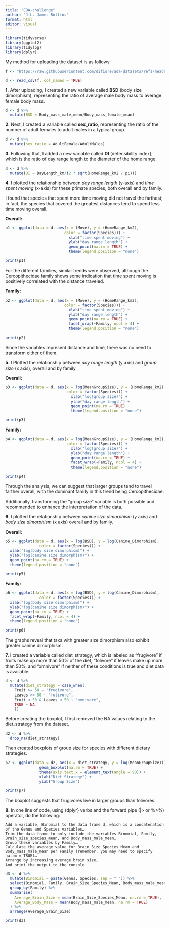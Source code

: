 ```yaml
---
title: "EDA-challenge"
author: "J.L. James-Rollins"
format: html
editor: visual
---
```


```r
library(tidyverse)
library(ggplot2)
library(tidylog)
library(dplyr)
```

My method for uploading the dataset is as follows:

```r
f <- "https://raw.githubusercontent.com/difiore/ada-datasets/refs/heads/main/data-wrangling.csv"

d <- read_csv(f, col_names = TRUE)
```

**1.** After uploading, I created a new variable called **BSD** (body size dimorphism), representing the ratio of average male body mass to average female body mass.

```r
d <- d %>%
  mutate(BSD = Body_mass_male_mean/Body_mass_female_mean)
```

**2.** Next, I created a variable called **sex_ratio**, representing the ratio of the number of adult females to adult males in a typical group.

```r
d <- d %>%
  mutate(sex_ratio = AdultFemale/AdultMales)
```

**3.** Following that, I added a new variable called **DI** (defensibility index), which is the ratio of day range length to the diameter of the home range.

```r
d <- d %>%
  mutate(DI = DayLength_km/(2 * sqrt(HomeRange_km2 / pi)))
```

**4.** I plotted the relationship between *day range length* (y-axis) and *time spent moving* (x-axis) for these primate species, both overall and by family.

I found that species that spent more time moving did not travel the farthest; in fact, the species that covered the greatest distances tend to spend less time moving overall.

**Overall:**

```r
p1 <- ggplot(data = d, aes(x = (Move), y = (HomeRange_km2),
                          color = factor(Species))) +
                            xlab("time spent moving") +
                            ylab("day range length") +
                            geom_point(na.rm = TRUE) +
                            theme(legend.position = "none")

print(p1)
```

For the different families, similar trends were observed, although the Cercopithecidae family shows some indication that time spent moving is positively correlated with the distance traveled.

**Family:**

```r
p2 <- ggplot(data = d, aes(x = (Move), y = (HomeRange_km2),
                          color = factor(Species))) +
                            xlab("time spent moving") +
                            ylab("day range length") +
                            geom_point(na.rm = TRUE) +
                            facet_wrap(~Family, ncol = 4) +
                            theme(legend.position = "none")

print(p2)
```

Since the variables represent distance and time, there was no need to transform either of them.

**5.** I Plotted the relationship between *day range length* (y axis) and *group size* (x axis), overall and by family.

**Overall:**

```r
p3 <- ggplot(data = d, aes(x = log(MeanGroupSize), y = (HomeRange_km2),
                           color = factor(Species))) +
                             xlab("log(group size)") +
                             ylab("day range length") +
                             geom_point(na.rm = TRUE) +
                             theme(legend.position = "none")

print(p3)
```

**Family:**

```r
p4 <- ggplot(data = d, aes(x = log(MeanGroupSize), y = (HomeRange_km2),
                           color = factor(Species))) +
                             xlab("log(group size)") +
                             ylab("day range length") +
                             geom_point(na.rm = TRUE) +
                             facet_wrap(~Family, ncol = 4) +
                             theme(legend.position = "none")

print(p4)
```

Through the analysis, we can suggest that larger groups tend to travel farther overall, with the dominant family in this trend being Cercopithecidae.

Additionally, transforming the "group size" variable is both possible and recommended to enhance the interpretation of the data.

**6.** I plotted the relationship between *canine size dimorphism* (y axis) and *body size dimorphism* (x axis) overall and by family.

**Overall:**

```r
p5 <- ggplot(data = d, aes(x = log(BSD), y = log(Canine_Dimorphism),
               color = factor(Species))) +
  xlab("log(body size dimorphism)") +
  ylab("log(canine size dimorphism)") +
  geom_point(na.rm = TRUE) +
  theme(legend.position = "none")

print(p5)
```

**Family:**

```r
p6 <- ggplot(data = d, aes(x = log(BSD), y = log(Canine_Dimorphism),
               color = factor(Species))) +
  xlab("log(body size dimorphism)") +
  ylab("log(canine size dimorphism)") +
  geom_point(na.rm = TRUE) +
  facet_wrap(~Family, ncol = 4) +
  theme(legend.position = "none")

print(p6)
```

The graphs reveal that taxa with greater size dimorphism also exhibit greater canine dimorphism.

**7.** I created a variable called diet_strategy, which is labeled as “frugivore” if fruits make up more than 50% of the diet, “folivore” if leaves make up more than 50%, and “omnivore” if neither of these conditions is true and diet data is available.

```r
d <- d %>%
  mutate(diet_strategy = case_when(
    Fruit >= 50 ~ "frugivore", 
    Leaves >= 50 ~ "folivore",
    Fruit < 50 & Leaves < 50 ~ "omnivore",  
    TRUE ~ NA
    ))
```

Before creating the boxplot, I first removed the NA values relating to the diet_strategy from the dataset.

```r
d2 <- d %>%
  drop_na(diet_strategy)

```

Then created boxplots of group size for species with different dietary strategies.

```r

p7 <- ggplot(data = d2, aes(x = diet_strategy, y = log(MeanGroupSize))) +
               geom_boxplot(na.rm = TRUE) +
               theme(axis.text.x = element_text(angle = 90)) +
               xlab("Diet Strategy") +
               ylab("Group Size")

print(p7)
```

The boxplot suggests that frugivores live in larger groups than folivores.

**8.** In one line of code, using {dplyr} verbs and the forward pipe (\|\> or %\>%) operator, do the following:

```         
Add a variable, Binomial to the data frame d, which is a concatenation of the Genus and Species variables…
Trim the data frame to only include the variables Binomial, Family, Brain_size_species_mean, and Body_mass_male_mean…
Group these variables by Family…
Calculate the average value for Brain_Size_Species_Mean and Body_mass_male_mean per Family (remember, you may need to specify na.rm = TRUE)…
Arrange by increasing average brain size…
And print the output to the console
```

```r
d3 <- d %>%
  mutate(Binomial = paste(Genus, Species, sep = " ")) %>%
  select(Binomial, Family, Brain_Size_Species_Mean, Body_mass_male_mean) %>%
  group_by(Family) %>%
  summarise(
    Average_Brain_Size = mean(Brain_Size_Species_Mean, na.rm = TRUE),
    Average_Body_Mass = mean(Body_mass_male_mean, na.rm = TRUE)
  ) %>%
  arrange(Average_Brain_Size)

print(d3)
```
